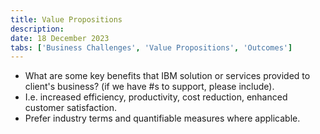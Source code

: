 ```yaml
---
title: Value Propositions
description:
date: 18 December 2023
tabs: ['Business Challenges', 'Value Propositions', 'Outcomes']
---
```


- What are some key benefits that IBM solution or services provided to client's business? (if we have #s to support, please include). 
- I.e. increased efficiency, productivity, cost reduction, enhanced customer satisfaction. 
- Prefer industry terms and quantifiable measures where applicable.